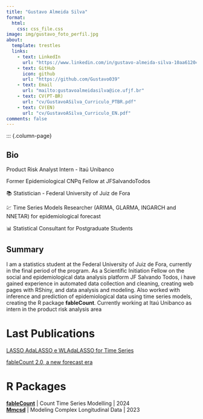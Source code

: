 ```yaml
---
title: "Gustavo Almeida Silva"
format:
  html:
    css: css_file.css
image: img/gustavo_foto_perfil.jpg
about:
  template: trestles
  links:
    - text: LinkedIn
      url: "https://www.linkedin.com/in/gustavo-almeida-silva-10aa61204/"
    - text: GitHub
      icon: github
      url: "https://github.com/Gustavo039"
    - text: Email
      url: "mailto:gustavoalmeidasilva@ice.ufjf.br"
    - text: CV(PT-BR)
      url: "cv/GustavoASilva_Curriculo_PTBR.pdf"
    - text: CV(EN)
      url: "cv/GustavoASilva_Curriculo_EN.pdf"      
comments: false
---
```

::: {.column-page}

## Bio 

<span class="itau-emoji"></span></span> Product Risk Analyst Intern - Itaú Unibanco

<span class="jf-emoji"></span></span> Former Epidemiological CNPq Fellow at JFSalvandoTodos

📚 Statistician - Federal University of Juiz de Fora

💹 Time Series Models Researcher (ARIMA, GLARMA, INGARCH and NNETAR) for epidemiological forecast

📊 Statistical Consultant for Postgraduate Students

## Summary

I am a statistics student at the Federal University of Juiz de Fora, currently in the final period of the program. As a Scientific Initiation Fellow on the social and epidemiological data analysis platform JF Salvando Todos, i have gained experience in automated data collection and cleaning, creating web pages with RShiny, and data analysis and modeling. Also worked with inference and prediction of epidemiological data using time series models, creating the R package **fableCount**. Currently working at Itaú Unibanco as intern in the product risk analysis area

<p></p>

# Last Publications

[LASSO AdaLASSO e WLAdaLASSO for Time Series](arquivos_materias/LASSO_TS.html)

[fableCount 2.0, a new forecast era](https://gustavo039.github.io/fableCount/reference/index.html)


# R Packages

**[fableCount](https://gustavo039.github.io/fableCount/index.html)** | Count Time Series Modelling | 2024  
**[Mmcsd](https://cran.r-project.org/web/packages/Mmcsd/index.html)** | Modeling Complex Longitudinal Data | 2023  


